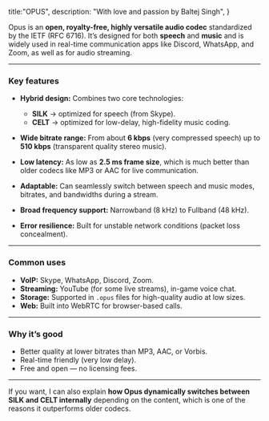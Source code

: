 title:"OPUS",
description: "With love and passion by Baltej Singh",
}

Opus is an **open, royalty-free, highly versatile audio codec** standardized by the IETF (RFC 6716). It’s designed for both **speech** and **music** and is widely used in real-time communication apps like Discord, WhatsApp, and Zoom, as well as for audio streaming.

---

### **Key features**

* **Hybrid design:** Combines two core technologies:

  * **SILK** → optimized for speech (from Skype).
  * **CELT** → optimized for low-delay, high-fidelity music coding.
* **Wide bitrate range:** From about **6 kbps** (very compressed speech) up to **510 kbps** (transparent quality stereo music).
* **Low latency:** As low as **2.5 ms frame size**, which is much better than older codecs like MP3 or AAC for live communication.
* **Adaptable:** Can seamlessly switch between speech and music modes, bitrates, and bandwidths during a stream.
* **Broad frequency support:** Narrowband (8 kHz) to Fullband (48 kHz).
* **Error resilience:** Built for unstable network conditions (packet loss concealment).

---

### **Common uses**

* **VoIP:** Skype, WhatsApp, Discord, Zoom.
* **Streaming:** YouTube (for some live streams), in-game voice chat.
* **Storage:** Supported in `.opus` files for high-quality audio at low sizes.
* **Web:** Built into WebRTC for browser-based calls.

---

### **Why it’s good**

* Better quality at lower bitrates than MP3, AAC, or Vorbis.
* Real-time friendly (very low delay).
* Free and open — no licensing fees.

---

If you want, I can also explain **how Opus dynamically switches between SILK and CELT internally** depending on the content, which is one of the reasons it outperforms older codecs.

    